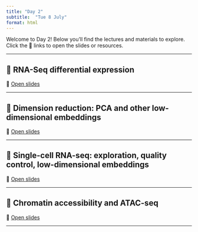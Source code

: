 ---
title: "Day 2"
subtitle:  "Tue 8 July"
format: html
---


::: {.callout-note}
Welcome to Day 2! Below you'll find the lectures and materials to explore. Click the 🔗 links to open the slides or resources.
:::

---

## 📘 RNA-Seq differential expression {#DE}

🔗 [Open slides](https://drive.google.com/file/d/1m-wJogJuCtjNIy_N9iEry_HnaJ8CoDHD/view?usp=drive_link)

---

## 📘 Dimension reduction: PCA and other low-dimensional embeddings {#Dim-red}

🔗 [Open slides](https://github.com/rgentlem/PCA-lecture/blob/main/PCA.html)

---

## 📘 Single-cell RNA-seq: exploration, quality control, low-dimensional embeddings {#sceRNA}

🔗 [Open slides](https://drive.google.com/file/d/1loa3BLac2vPtu-tFETduXxrCmOsePmeL/view?usp=drive_link)

---

## 📘 Chromatin accessibility and ATAC-seq {#ATAC}

🔗 [Open slides](https://docs.google.com/presentation/d/152d9DAGPmqQDV0Vxq4DK1me56PhBvxNRiqS1ACmh_TQ/edit?usp=sharing)

---

